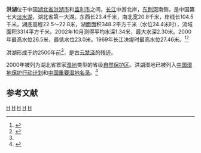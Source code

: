 {{Otheruses|洪湖 (消歧义)|subject=湖泊|other=其他意思}}
{{coord|29.847791|113.340454|region:CN-42_type:waterbody|display=title}}
{{Infobox_lake
|湖泊名称 = 洪湖
|湖泊照片 =
|湖泊照片标题 =
|测深图 =
|测深图标题 =
|湖泊所在地 = [[湖北省|湖北省]][[洪湖市|洪湖市]]、[[监利市|监利市]]
|座标 = 
|湖泊类别 = 淡水湖
|流入 =
|流出 =
|集水区面积 =
|集水区国家 =中国
|湖泊长度 = 东西长23.4km
|湖泊阔度 = 南北宽20.8km
|湖泊面积 = 348.2km<sup>2</sup>
|平均深度 =
|最深深度 =
|水体体积 =
|湖水停留时间 =
|湖岸线长度 = 104.5km
|海拔高度 =
|湖中岛屿 =
|湖边城镇 = [[洪湖市|洪湖市]]
}}

'''洪湖'''位于中国[[湖北省|湖北省]][[洪湖市|洪湖市]]和[[监利市|监利市]]之间，[[长江|长江]]中游北岸，[[东荆河|东荆河]]南侧，是中国第七大[[淡水湖|淡水湖]]，湖北省第一大湖。东西长23.4千米，南北宽20.8千米，岸线长104.5千米，湖底高程22.5～22.8米，湖面面积348.2平方千米（水位24.4米时），流域面积3314平方千米。2002年10月测得平均水深1.34米，最大水深2.30米。2000年最高水位26.5米，最低水位23.0米。1969年长江决堤时最高水位27.46米。<ref>{{cite journal |title=洪湖湿地价值评价与生物多样性保护 |author=王学雷，杜耘 |journal=中国科学院院刊 |year=2002 |volume=17 |issue=3 |pages=177-180 |url=http://www.cqvip.com/qk/93827x/2002003/6227359.html |access-date=2010-10-05 |archive-date=2018-05-01 |archive-url=https://web.archive.org/web/20180501160727/http://www.cqvip.com/qk/93827x/2002003/6227359.html |dead-url=no }}</ref><ref name="洪湖的环境变迁与生态保护">{{cite journal |title=洪湖的环境变迁与生态保护 |author=卢山，李世杰，王学雷 |journal=湿地科学 |year=2004 |volume=2 |issue=3 |pages=234-237 |url=http://www.cqvip.com/qk/87210x/2004003/10794643.html |access-date=2010-10-05 |archive-date=2018-05-01 |archive-url=https://web.archive.org/web/20180501160645/http://www.cqvip.com/qk/87210x/2004003/10794643.html |dead-url=no }}</ref>

洪湖形成于约2500年前<ref name="洪湖的环境变迁与生态保护"/>，是古[[云梦泽|云梦泽]]的残迹。

2000年被列为湖北省首家[[湿地|湿地]]类型的省级[[自然保护区|自然保护区]]。洪湖湿地已被列入[[中国湿地保护行动计划|中国湿地保护行动计划]]和[[中国重要湿地名录|中国重要湿地名录]]。<ref>{{cite journal |title=洪湖湿地资源及其保护对策 |author=卢山，姜加虎 |journal=湖泊科学 |year=2003 |volume=15 |issue=3 |pages=281 |url=http://www.jlakes.org/download/0315/030314.pdf }}{{dead link|date=2018年3月 |bot=InternetArchiveBot |fix-attempted=yes }}</ref>

==参考文献==
{{Reflist|2}}

{{地理小作品}}
{{湖北小作品}}

[[Category:长江中游水系|H]]
[[Category:湖北地理之最|H]]
[[Category:荆州地理|H]]
[[Category:洪湖市|H]]
[[Category:中華人民共和國拉姆薩公約登錄地|H]]